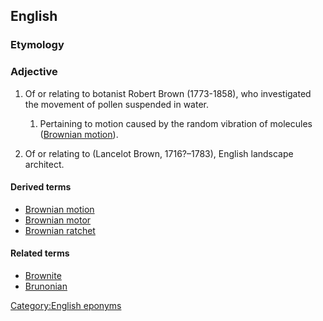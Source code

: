 {{also|brownian}}

==English==

===Etymology===
{{suffix|Brown|ian|lang=en}}

===Adjective===
{{en-adj}}

# Of or relating to botanist Robert Brown (1773-1858), who investigated the movement of pollen suspended in water.
## {{lb|en|physics}} Pertaining to motion caused by the random vibration of molecules ([[Brownian motion]]).
# Of or relating to {{w|Capability Brown}} (Lancelot Brown, 1716?–1783), English landscape architect.

====Derived terms====
* [[Brownian motion]]
* [[Brownian motor]]
* [[Brownian ratchet]]

====Related terms====
* [[Brownite]]
* [[Brunonian]]

[[Category:English eponyms]]